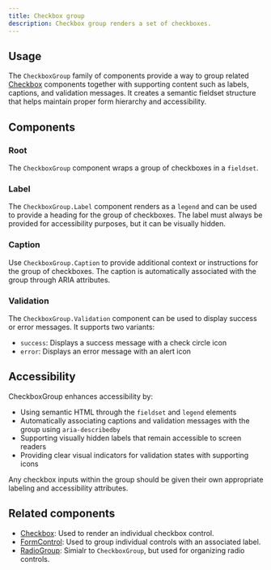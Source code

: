 ```yaml
---
title: Checkbox group
description: Checkbox group renders a set of checkboxes.
---
```



## Usage

The `CheckboxGroup` family of components provide a way to group related [Checkbox](/components/Checkbox) components together with supporting content such as labels, captions, and validation messages. It creates a semantic fieldset structure that helps maintain proper form hierarchy and accessibility.

## Components

### Root

The `CheckboxGroup` component wraps a group of checkboxes in a `fieldset`.

### Label

The `CheckboxGroup.Label` component renders as a `legend` and can be used to provide a heading for the group of checkboxes. The label must always be provided for accessibility purposes, but it can be visually hidden.

### Caption

Use `CheckboxGroup.Caption` to provide additional context or instructions for the group of checkboxes. The caption is automatically associated with the group through ARIA attributes.

### Validation

The `CheckboxGroup.Validation` component can be used to display success or error messages. It supports two variants:

- `success`: Displays a success message with a check circle icon
- `error`: Displays an error message with an alert icon

## Accessibility

CheckboxGroup enhances accessibility by:

- Using semantic HTML through the `fieldset` and `legend` elements
- Automatically associating captions and validation messages with the group using `aria-describedby`
- Supporting visually hidden labels that remain accessible to screen readers
- Providing clear visual indicators for validation states with supporting icons

Any checkbox inputs within the group should be given their own appropriate labeling and accessibility attributes.

## Related components

- [Checkbox](/components/Checkbox): Used to render an individual checkbox control.
- [FormControl](/components/FormControl): Used to group individual controls with an associated label.
- [RadioGroup](/components/RadioGroup): Simialr to `CheckboxGroup`, but used for organizing radio controls.
